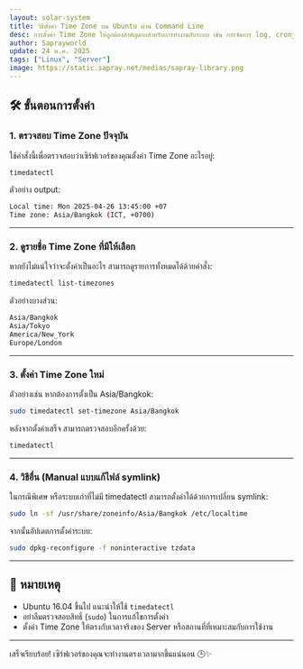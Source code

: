 ```yaml
---
layout: solar-system
title: วิธีตั้งค่า Time Zone บน Ubuntu ผ่าน Command Line
desc: การตั้งค่า Time Zone ให้ถูกต้องสำคัญมากสำหรับการทำงานกับระบบ เช่น การจัดการ log, cronjob หรือ server application ต่างๆ
author: Saprayworld
update: 24 พ.ค. 2025
tags: ["Linux", "Server"]
image: https://static.sapray.net/medias/sapray-library.png
---
```

## 🛠️ ขั้นตอนการตั้งค่า

### 1. ตรวจสอบ Time Zone ปัจจุบัน

ใช้คำสั่งนี้เพื่อตรวจสอบว่าเซิร์ฟเวอร์ของคุณตั้งค่า Time Zone อะไรอยู่:

``` bash
timedatectl
```

ตัวอย่าง output:

``` bash
Local time: Mon 2025-04-26 13:45:00 +07
Time zone: Asia/Bangkok (ICT, +0700)
```

---

### 2. ดูรายชื่อ Time Zone ที่มีให้เลือก

หากยังไม่แน่ใจว่าจะตั้งค่าเป็นอะไร สามารถดูรายการทั้งหมดได้ด้วยคำสั่ง:

``` bash
timedatectl list-timezones
```

ตัวอย่างบางส่วน:

``` bash
Asia/Bangkok
Asia/Tokyo
America/New_York
Europe/London
```

---

### 3. ตั้งค่า Time Zone ใหม่

ตัวอย่างเช่น หากต้องการตั้งเป็น Asia/Bangkok:

``` bash
sudo timedatectl set-timezone Asia/Bangkok
```

หลังจากตั้งค่าเสร็จ สามารถตรวจสอบอีกครั้งด้วย:

``` bash
timedatectl
```

---

### 4. วิธีอื่น (Manual แบบแก้ไฟล์ symlink)

ในกรณีพิเศษ หรือระบบเก่าที่ไม่มี timedatectl สามารถตั้งค่าได้ด้วยการเปลี่ยน symlink:

``` bash
sudo ln -sf /usr/share/zoneinfo/Asia/Bangkok /etc/localtime
```

จากนั้นอัปเดตการตั้งค่าระบบ:

``` bash 
sudo dpkg-reconfigure -f noninteractive tzdata
```

---

## 📌 หมายเหตุ

- Ubuntu 16.04 ขึ้นไป แนะนำให้ใช้ `timedatectl`
- อย่าลืมตรวจสอบสิทธิ์ (`sudo`) ในการแก้ไขการตั้งค่า
- ตั้งค่า Time Zone ให้ตรงกับเวลาจริงของ Server หรือสถานที่ที่เหมาะสมกับการใช้งาน

---

เสร็จเรียบร้อย! เซิร์ฟเวอร์ของคุณจะทำงานตรงเวลามากขึ้นแน่นอน 🕒✨

